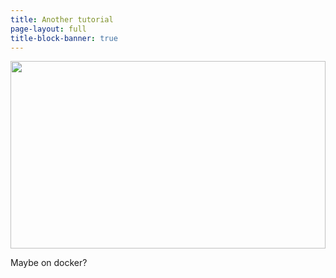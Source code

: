 ```yaml
---
title: Another tutorial
page-layout: full
title-block-banner: true
---
```


![](docker_ian-taylor-jOqJbvo1P9g-unsplash.jpg){style="height: 300px; width: 100%; object-fit: cover; object-position: center;"}


Maybe on docker?

